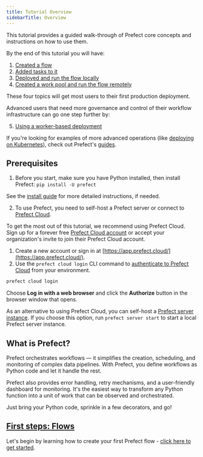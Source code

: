 ```yaml
---
title: Tutorial Overview
sidebarTitle: Overview
---
```



This tutorial provides a guided walk-through of Prefect core concepts and instructions on how to use them.

By the end of this tutorial you will have:

1. [Created a flow](/2.14.21/tutorial/flows/)
2. [Added tasks to it](/2.14.21/tutorial/tasks/)
3. [Deployed and run the flow locally](/2.14.21/tutorial/deployments/)
4. [Created a work pool and run the flow remotely](/2.14.21/tutorial/work-pools/)

These four topics will get most users to their first production deployment.

Advanced users that need more governance and control of their workflow infrastructure can go one step further by:

5. [Using a worker-based deployment](/2.14.21/tutorial/workers/)

If you're looking for examples of more advanced operations (like [deploying on Kubernetes](/2.14.21/guides/deployment/kubernetes/)), check out Prefect's [guides](/2.14.21/guides/).

## Prerequisites

1. Before you start, make sure you have Python installed, then install Prefect: `pip install -U prefect`

See the [install guide](/2.14.21/getting-started/installation/) for more detailed instructions, if needed.

2. To use Prefect, you need to self-host a Prefect server or connect to [Prefect Cloud](https://app.prefect.cloud).

To get the most out of this tutorial, we recommend using Prefect Cloud.
Sign up for a forever free [Prefect Cloud account](/2.14.21/cloud/) or accept your organization's invite to join their Prefect Cloud account.

1. Create a new account or sign in at [https://app.prefect.cloud/](https://app.prefect.cloud/).
1. Use the `prefect cloud login` CLI command to [authenticate to Prefect Cloud](/2.14.21/cloud/users/api-keys/) from your environment.

<div class="terminal">

```bash
prefect cloud login
```

</div>

Choose **Log in with a web browser** and click the **Authorize** button in the browser window that opens.

As an alternative to using Prefect Cloud, you can self-host a [Prefect server instance](/2.14.21/host/).
If you choose this option, run `prefect server start` to start a local Prefect server instance.

## What is Prefect?

Prefect orchestrates workflows — it simplifies the creation, scheduling, and monitoring of complex data pipelines.
With Prefect, you define workflows as Python code and let it handle the rest.

Prefect also provides error handling, retry mechanisms, and a user-friendly dashboard for monitoring.
It's the easiest way to transform any Python function into a unit of work that can be observed and orchestrated.

Just bring your Python code, sprinkle in a few decorators, and go!

## [First steps: Flows](/2.14.21/tutorial/flows/)

Let's begin by learning how to create your first Prefect flow - [click here to get started](/2.14.21/tutorial/flows/).
